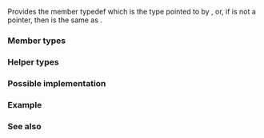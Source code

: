 {{cpp/title|remove_pointer}}
{{cpp/meta/navbar}}
{{dcl begin}}
{{dcl header|type_traits}}
{{dcl|since=c++11|1=
template&lt; class T &gt;
struct remove_pointer;
}}
{{dcl end}}

Provides the member typedef {{tt|type}} which is the type pointed to by {{tt|T}}, or, if {{tt|T}} is not a pointer, then {{tt|type}} is the same as {{tt|T}}.

{{cpp/types/nospec}}

===Member types===
{{dsc begin}}
{{dsc hitem|Name|Definition}}
{{dsc|{{tt|type}}|the type pointed to by {{tt|T}} or {{tt|T}} if it's not a pointer}}
{{dsc end}}

===Helper types===
{{dcl begin}}
{{dcl|since=c++14|1=
template&lt; class T &gt;
using remove_pointer_t = typename remove_pointer&lt;T&gt;::type;
}}
{{dcl end}}

===Possible implementation===
{{eq fun
|1=
template&lt;class T&gt; struct remove_pointer { typedef T type; };
template&lt;class T&gt; struct remove_pointer&lt;T*&gt; { typedef T type; };
template&lt;class T&gt; struct remove_pointer&lt;T* const&gt; { typedef T type; };
template&lt;class T&gt; struct remove_pointer&lt;T* volatile&gt; { typedef T type; };
template&lt;class T&gt; struct remove_pointer&lt;T* const volatile&gt; { typedef T type; };
}}

===Example===
{{example
|code=
#include &lt;type_traits&gt;

static_assert
(
    std::is_same_v&lt;int, int&gt; == true &amp;&amp;
    std::is_same_v&lt;int, int*&gt; == false &amp;&amp;
    std::is_same_v&lt;int, int**&gt; == false &amp;&amp;
    std::is_same_v&lt;int, std::remove_pointer_t&lt;int&gt;&gt; == true &amp;&amp;
    std::is_same_v&lt;int, std::remove_pointer_t&lt;int*&gt;&gt; == true &amp;&amp;
    std::is_same_v&lt;int, std::remove_pointer_t&lt;int**&gt;&gt; == false &amp;&amp;
    std::is_same_v&lt;int, std::remove_pointer_t&lt;int* const&gt;&gt; == true &amp;&amp;
    std::is_same_v&lt;int, std::remove_pointer_t&lt;int* volatile&gt;&gt; == true &amp;&amp;
    std::is_same_v&lt;int, std::remove_pointer_t&lt;int* const volatile&gt;&gt; == true
);

int main() {}
}}

===See also===
{{dsc begin}}
{{dsc inc|cpp/types/dsc is_pointer}}
{{dsc inc|cpp/types/dsc add_pointer}}
{{dsc end}}

{{langlinks|de|es|fr|it|ja|pt|ru|zh}}